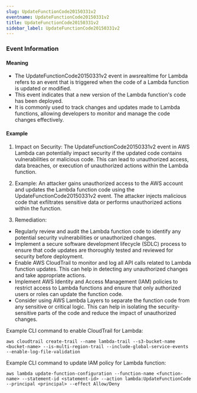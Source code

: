 ```yaml
--- 
slug: UpdateFunctionCode20150331v2
eventname: UpdateFunctionCode20150331v2
title: UpdateFunctionCode20150331v2
sidebar_label: UpdateFunctionCode20150331v2
---
```

                       
### Event Information

#### Meaning

- The UpdateFunctionCode20150331v2 event in awsrealtime for Lambda refers to an event that is triggered when the code of a Lambda function is updated or modified.
- This event indicates that a new version of the Lambda function's code has been deployed.
- It is commonly used to track changes and updates made to Lambda functions, allowing developers to monitor and manage the code changes effectively.

#### Example

1. Impact on Security: The UpdateFunctionCode20150331v2 event in AWS Lambda can potentially impact security if the updated code contains vulnerabilities or malicious code. This can lead to unauthorized access, data breaches, or execution of unauthorized actions within the Lambda function.

2. Example: An attacker gains unauthorized access to the AWS account and updates the Lambda function code using the UpdateFunctionCode20150331v2 event. The attacker injects malicious code that exfiltrates sensitive data or performs unauthorized actions within the function.

3. Remediation:
- Regularly review and audit the Lambda function code to identify any potential security vulnerabilities or unauthorized changes.
- Implement a secure software development lifecycle (SDLC) process to ensure that code updates are thoroughly tested and reviewed for security before deployment.
- Enable AWS CloudTrail to monitor and log all API calls related to Lambda function updates. This can help in detecting any unauthorized changes and take appropriate actions.
- Implement AWS Identity and Access Management (IAM) policies to restrict access to Lambda functions and ensure that only authorized users or roles can update the function code.
- Consider using AWS Lambda Layers to separate the function code from any sensitive or critical logic. This can help in isolating the security-sensitive parts of the code and reduce the impact of unauthorized changes.

Example CLI command to enable CloudTrail for Lambda:
```
aws cloudtrail create-trail --name lambda-trail --s3-bucket-name <bucket-name> --is-multi-region-trail --include-global-service-events --enable-log-file-validation
```

Example CLI command to update IAM policy for Lambda function:
```
aws lambda update-function-configuration --function-name <function-name> --statement-id <statement-id> --action lambda:UpdateFunctionCode --principal <principal> --effect Allow/Deny
```


 